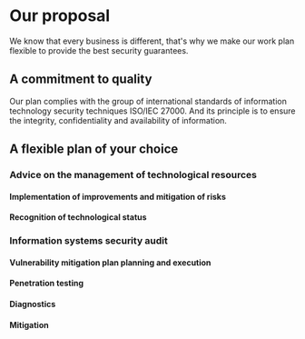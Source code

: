 # Our proposal

We know that every business is different, that's why we make our work plan flexible to provide the best security guarantees.

## A commitment to quality

Our plan complies with the group of international standards of information technology security techniques
ISO/IEC 27000. And its principle is to ensure the integrity, confidentiality and availability of information.

## A flexible plan of your choice

### Advice on the management of technological resources

#### Implementation of improvements and mitigation of risks

#### Recognition of technological status

### Information systems security audit

#### Vulnerability mitigation plan planning and execution

#### Penetration testing

#### Diagnostics

#### Mitigation
